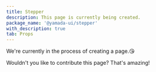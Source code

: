 ```yaml
---
title: Stepper
description: This page is currently being created.
package_name: '@yamada-ui/stepper'
with_description: true
tab: Props
---
```


We're currently in the process of creating a page.😘

Wouldn't you like to contribute this page? That's amazing!

